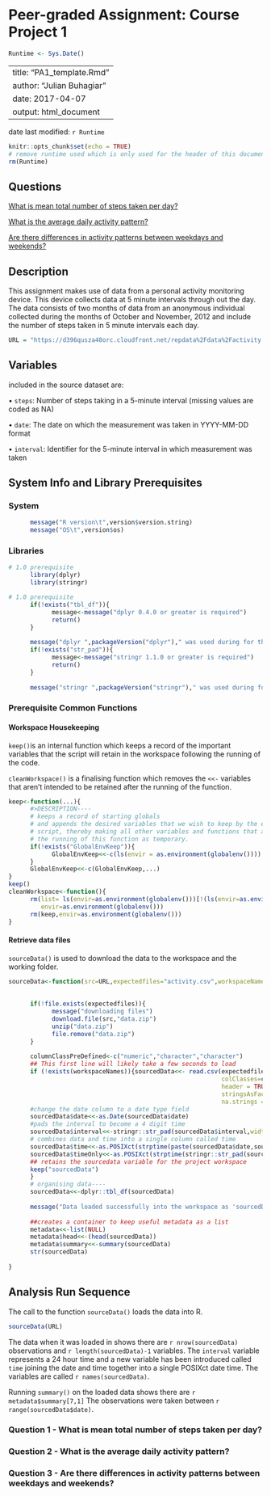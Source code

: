 # Peer-graded Assignment: Course Project 1

```r
Runtime <- Sys.Date()
```

---
title: "PA1_template.Rmd"
author: "Julian Buhagiar"
date: 2017-04-07
output: html_document
---

date last modified: `r Runtime` 

```r
knitr::opts_chunk$set(echo = TRUE)
# remove runtime used which is only used for the header of this document
rm(Runtime)
```



## Questions

[What is mean total number of steps taken per day?][1]
      
[What is the average daily activity pattern?][2]
      
[Are there differences in activity patterns between weekdays and weekends?][3]


## Description

This assignment makes use of data from a personal activity monitoring device. 
This device collects data at 5 minute intervals through out the day. The data 
consists of two months of data from an anonymous individual collected during 
the months of October and November, 2012 and include the number of steps taken 
in 5 minute intervals each day.
```r
URL = "https://d396qusza40orc.cloudfront.net/repdata%2Fdata%2Factivity.zip"
```

## Variables

included in the source dataset are:

• `steps`: Number of steps taking in a 5-minute interval (missing values are coded as NA)

• `date`: The date on which the measurement was taken in YYYY-MM-DD format

• `interval`: Identifier for the 5-minute interval in which measurement was taken

## System Info and Library Prerequisites

### System
```r

      message("R version\t",version$version.string)
      message("OS\t",version$os)
```
### Libraries
```r
# 1.0 prerequisite
      library(dplyr)
      library(stringr)
```

```r
# 1.0 prerequisite
      if(!exists("tbl_df")){
            message<-message("dplyr 0.4.0 or greater is required")
            return()
      }
      
      message("dplyr ",packageVersion("dplyr")," was used during for the production of this analysis")
      if(!exists("str_pad")){
            message<-message("stringr 1.1.0 or greater is required")
            return()
      }
      
      message("stringr ",packageVersion("stringr")," was used during for the production of this analysis")

```
### Prerequisite Common Functions

#### Workspace Housekeeping

`keep()`is an internal function which keeps a record of the important variables 
that the script will retain in the workspace following the running of the code.

`cleanWorkspace()` is a finalising function which removes the `<<-` variables that 
aren't intended to be retained after the running of the function.
```r
keep<-function(...){
      #>DESCRIPTION----
      # keeps a record of starting globals
      # and appends the desired variables that we wish to keep by the end of the 
      # script, thereby making all other variables and functions that are made during 
      # the running of this function as temporary.
      if(!exists("GlobalEnvKeep")){
            GlobalEnvKeep<<-c(ls(envir = as.environment(globalenv())))
      }
      GlobalEnvKeep<<-c(GlobalEnvKeep,...)
}
keep() 
cleanWorkspace<-function(){
      rm(list= ls(envir=as.environment(globalenv()))[!(ls(envir=as.environment(globalenv())) %in% GlobalEnvKeep )],
         envir=as.environment(globalenv()))
      rm(keep,envir=as.environment(globalenv()))
}
```

#### Retrieve data files

`sourceData()` is used to download the data to the workspace and the working folder.

```r
sourceData<-function(src=URL,expectedfiles="activity.csv",workspaceNames="sourcedData"){
      
      
      if(!file.exists(expectedfiles)){
            message("downloading files")
            download.file(src,"data.zip")
            unzip("data.zip")
            file.remove("data.zip")
      }
      
      columnClassPreDefined<-c("numeric","character","character")
      ## This first line will likely take a few seconds to load
      if (!exists(workspaceNames)){sourcedData<<- read.csv(expectedfiles,
                                                           colClasses=columnClassPreDefined,
                                                           header = TRUE,
                                                           stringsAsFactors = FALSE,
                                                           na.strings = "NA")
      #change the date column to a date type field
      sourcedData$date<<-as.Date(sourcedData$date)
      #pads the interval to become a 4 digit time
      sourcedData$interval<<-stringr::str_pad(sourcedData$interval,width=4,side="left",pad="0")
      # combines data and time into a single column called time
      sourcedData$time<<-as.POSIXct(strptime(paste(sourcedData$date,sourcedData$interval),"%Y-%m-%d %H%M"))
      sourcedData$timeOnly<<-as.POSIXct(strptime(stringr::str_pad(sourcedData$interval,width=4,side="left",pad="0"),"%H%M"))
      ## retains the sourcedata variable for the project workspace
      keep("sourcedData")
      }
      # organising data----
      sourcedData<<-dplyr::tbl_df(sourcedData)
      
      message("Data loaded successfully into the workspace as 'sourcedData'")
      
      ##creates a container to keep useful metadata as a list
      metadata<<-list(NULL)
      metadata$head<<-(head(sourcedData))
      metadata$summary<<-summary(sourcedData)
      str(sourcedData)
      
}

```

## Analysis Run Sequence

The call to the function `sourceData()` loads the data into R.

```r

sourceData(URL)
```

The data when it was loaded in shows there are `r nrow(sourcedData)` observations 
and `r length(sourcedData)-1` variables. The `interval` variable represents a 24 hour time
and a new variable has been introduced called `time` joining the date and time together into a 
single POSIXct date time. The variables are called `r names(sourcedData)`.

Running `summary()` on the loaded data shows there are `r metadata$summary[7,1]`
The observations were taken between `r range(sourcedData$date)`.

### Question 1 - What is mean total number of steps taken per day?

### Question 2 - What is the average daily activity pattern?

### Question 3 - Are there differences in activity patterns between weekdays and weekends?

[1]: https://github.com/JulesBuh/RepData_PeerAssessment/blob/master/PA1_template.Rmd#question-1---what-is-mean-total-number-of-steps-taken-per-day

[2]: https://github.com/JulesBuh/RepData_PeerAssessment/blob/master/PA1_template.Rmd#question-2---what-is-the-average-daily-activity-pattern

[3]: https://github.com/JulesBuh/RepData_PeerAssessment/blob/master/PA1_template.Rmd#question-3---are-there-differences-in-activity-patterns-between-weekdays-and-weekends